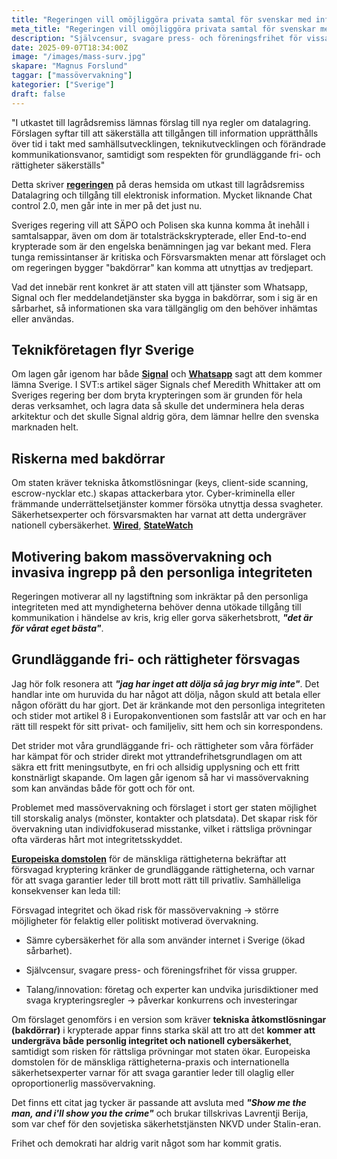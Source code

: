 ```yaml
---
title: "Regeringen vill omöjliggöra privata samtal för svenskar med införandet av en bakdörrslag"
meta_title: "Regeringen vill omöjliggöra privata samtal för svenskar med införandet av en bakdörrslag"
description: "Självcensur, svagare press- och föreningsfrihet för vissa grupper."
date: 2025-09-07T18:34:00Z
image: "/images/mass-surv.jpg"
skapare: "Magnus Forslund"
taggar: ["massövervakning"]
kategorier: ["Sverige"]
draft: false
---
```


"I utkastet till lagrådsremiss lämnas förslag till nya regler om datalagring. Förslagen syftar till att säkerställa att tillgången till information upprätthålls över tid i takt med samhällsutvecklingen, teknikutvecklingen och förändrade kommunikationsvanor, samtidigt som respekten för grundläggande fri- och rättigheter säkerställs"

Detta skriver [**regeringen**](https://www.regeringen.se/rattsliga-dokument/departementsserien-och-promemorior/2024/11/utkast-till-lagradsremiss-datalagring-och-tillgang-till-elektronisk-information/) på deras hemsida om utkast till lagrådsremiss Datalagring och tillgång till elektronisk information. Mycket liknande Chat control 2.0, men går inte in mer på det just nu.

Sveriges regering vill att SÄPO och Polisen ska kunna komma åt inehåll i samtalsappar, även om dom är totalsträckskrypterade, eller End-to-end krypterade som är den engelska benämningen jag var bekant med. Flera tunga remissintanser är kritiska och Försvarsmakten menar att förslaget och om regeringen bygger "bakdörrar" kan komma att utnyttjas av tredjepart.

Vad det innebär rent konkret är att staten vill att tjänster som Whatsapp, Signal och fler meddelandetjänster ska bygga in bakdörrar, som i sig är en sårbarhet, så informationen ska vara tällgänglig om den behöver inhämtas eller användas.

## Teknikföretagen flyr Sverige
Om lagen går igenom har både [**Signal**](https://www.svt.se/nyheter/inrikes/signal-lamnar-sverige-om-regeringens-forslag-pa-datalagring-klubbas)  och [**Whatsapp**](https://www.newstarget.com/2025-03-16-whatsapp-threatens-exit-swedish-market-proposed-law.html) sagt att dem kommer lämna Sverige. I SVT:s artikel säger Signals chef Meredith Whittaker att om Sveriges regering ber dom bryta krypteringen som är grunden för hela deras verksamhet, och lagra data så skulle det underminera hela deras arkitektur och det skulle Signal aldrig göra, dem lämnar hellre den svenska marknaden helt.

## Riskerna med bakdörrar 
Om staten kräver tekniska åtkomstlösningar (keys, client-side scanning, escrow-nycklar etc.) skapas attackerbara ytor. Cyber-kriminella eller främmande underrättelsetjänster kommer försöka utnyttja dessa svagheter. Säkerhetsexperter och försvarsmakten har varnat att detta undergräver nationell cybersäkerhet. [**Wired**](https://www.wired.com/story/a-new-era-of-attacks-on-encryption-is-starting-to-heat-up), [**StateWatch**](https://www.statewatch.org/news/2025/april/swedish-parliament-urged-to-reject-law-that-would-greatly-undermine-security-and-privacy)

## Motivering bakom massövervakning och invasiva ingrepp på den personliga integriteten  
Regeringen motiverar all ny lagstiftning som inkräktar på den personliga integriteten med att myndigheterna behöver denna utökade tillgång till kommunikation i händelse av kris, krig eller gorva säkerhetsbrott, ***"det är för vårat eget bästa"***. 

## Grundläggande fri- och rättigheter försvagas
Jag hör folk resonera att ***"jag har inget att dölja så jag bryr mig inte"***. Det handlar inte om huruvida du har något att dölja, någon skuld att betala eller någon oförätt du har gjort. Det är kränkande mot den personliga integriteten och stider mot artikel 8 i Europakonventionen som fastslår att var och en har rätt till respekt för sitt privat- och familjeliv, sitt hem och sin korrespondens.

Det strider mot våra grundläggande fri- och rättigheter som våra förfäder har kämpat för och strider direkt mot yttrandefrihetsgrundlagen om att säkra ett fritt meningsutbyte, en fri och allsidig upplysning och ett fritt konstnärligt skapande. Om lagen går igenom så har vi massövervakning som kan användas både för gott och för ont.

Problemet med massövervakning och förslaget i stort ger staten möjlighet till storskalig analys (mönster, kontakter och platsdata). Det skapar risk för övervakning utan individfokuserad misstanke, vilket i rättsliga prövningar ofta värderas hårt mot integritetsskyddet.

[**Europeiska domstolen**](https://www.eff.org/deeplinks/2024/03/european-court-human-rights-confirms-undermining-encryption-violates-fundamental) för de mänskliga rättigheterna bekräftar att försvagad kryptering kränker de grundläggande rättigheterna, och varnar för att svaga garantier leder till brott mott rätt till privatliv. 
Samhälleliga konsekvenser kan leda till:

Försvagad integritet och ökad risk för massövervakning → större möjligheter för felaktig eller politiskt motiverad övervakning.

* Sämre cybersäkerhet för alla som använder internet i Sverige (ökad sårbarhet).

* Självcensur, svagare press- och föreningsfrihet för vissa grupper.

* Talang/innovation: företag och experter kan undvika jurisdiktioner med svaga krypteringsregler → påverkar konkurrens och investeringar

Om förslaget genomförs i en version som kräver **tekniska åtkomstlösningar (bakdörrar)** i krypterade appar finns starka skäl att tro att det **kommer att undergräva både personlig integritet och nationell cybersäkerhet**, samtidigt som risken för rättsliga prövningar mot staten ökar. Europeiska domstolen för de mänskliga rättigheterna-praxis och internationella säkerhetsexperter varnar för att svaga garantier leder till olaglig eller oproportionerlig massövervakning.

Det finns ett citat jag tycker är passande att avsluta med ***"Show me the man, and i'll show you the crime"*** och brukar tillskrivas Lavrentji Berija, som var chef för den sovjetiska säkerhetstjänsten NKVD under Stalin-eran.

Frihet och demokrati har aldrig varit något som har kommit gratis.

